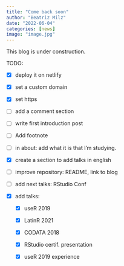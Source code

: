 ```yaml
---
title: "Come back soon"
author: "Beatriz Milz"
date: "2022-06-04"
categories: [news]
image: "image.jpg"
---
```


This blog is under construction.

TODO:

-   [x] deploy it on netlify

-   [x] set a custom domain

-   [x] set https

-   [ ] add a comment section

-   [ ] write first introduction post

-   [ ] Add footnote

-   [ ] in about: add what it is that I'm studying.

-   [x] create a section to add talks in english

-   [ ] improve repository: README, link to blog

-   [ ] add next talks: RStudio Conf

-   [x] add talks:

    -   [x] useR 2019

    -   [x] LatinR 2021

    -   [x] CODATA 2018

    -   [x] RStudio certif.
        presentation

    -   [x] useR 2019 experience

